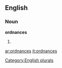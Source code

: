 
==English==

===Noun===
'''ordnances'''

# {{plural of|[[ordnance]]}}

{{anagrams:en/acdennors}}
[[Category:English plurals]]

[[ar:ordnances]]
[[it:ordnances]]